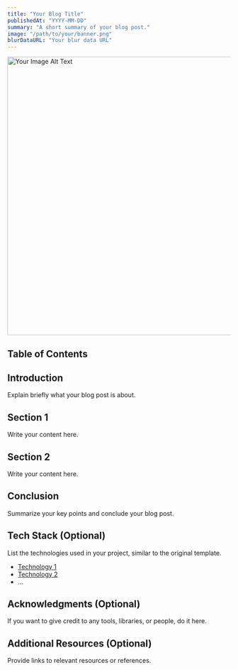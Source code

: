 ```yaml
---
title: "Your Blog Title"
publishedAt: "YYYY-MM-DD"
summary: "A short summary of your blog post."
image: "/path/to/your/banner.png"
blurDataURL: "Your blur data URL"
---
```


<Image
  src="/path/to/your/banner.png"
  width="1200"
  height="627"
  alt="Your Image Alt Text"
  placeholder="blur"
  blurDataURL="Your blur data URL"
  priority
/>

## Table of Contents

## Introduction

Explain briefly what your blog post is about.

## Section 1

Write your content here.

## Section 2

Write your content here.

## Conclusion

Summarize your key points and conclude your blog post.

## Tech Stack (Optional)

List the technologies used in your project, similar to the original template.

- [Technology 1][tech1-link]
- [Technology 2][tech2-link]
- ...

## Acknowledgments (Optional)

If you want to give credit to any tools, libraries, or people, do it here.

## Additional Resources (Optional)

Provide links to relevant resources or references.

[tech1-link]: https://example.com/tech1
[tech2-link]: https://example.com/tech2